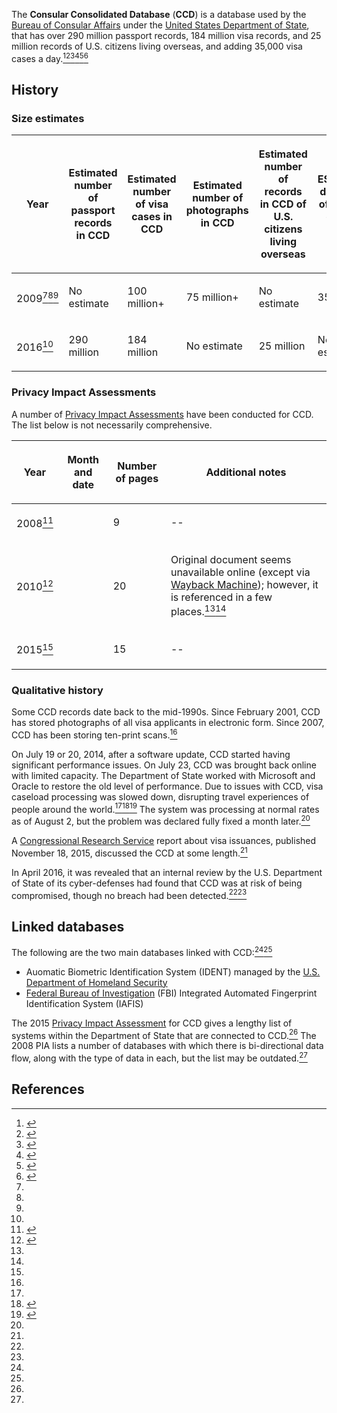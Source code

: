 The '''Consular Consolidated Database''' ('''CCD''') is a database used by the [[Bureau of Consular Affairs]] under the [[United States Department of State]], that has over 290 million passport records, 184 million visa records, and 25 million records of U.S. citizens living overseas, and adding 35,000 visa cases a day.<ref name=pia>{{cite web|url = https://www.state.gov/documents/organization/242316.pdf|title = Privacy Impact Assessment (PIA) Consular Consolidated Database (CCD)|date = July 17, 2015|accessdate = November 21, 2017|publisher = [[United States Department of State]]}}</ref><ref name=abc>{{cite web|url = http://abcnews.go.com/US/exclusive-security-gaps-found-massive-visa-database/story?id=38041051|title = EXCLUSIVE: Security Gaps Found in Massive Visa Database|last = Levine|first = Mike|last2 = Fishel|first2 = Justin|date = March 31, 2016|accessdate = November 21, 2017|publisher = [[ABC News]]}}</ref><ref name=securityaffairs>{{cite web|url = http://securityaffairs.co/wordpress/46005/security/consular-consolidated-database-flaws.html|title = Homeland Security – US Consular Consolidated Database vulnerable to cyber attacks|date = April 6, 2016|accesdate = November 21, 2017|publisher = Security Affairs}}</ref><ref name=crs>{{cite web|url = https://fas.org/sgp/crs/homesec/R43589.pdf|title = Immigration: Visa Security Policies|last = Wasem|first = Ruth Ellen|date = November 18, 2015|accessdate = November 21, 2017|publisher = [[Congressional Research Service]]}}</ref><ref name=murthy>{{cite web|url = https://www.murthy.com/2014/08/07/document-screening-for-applicants-at-u-s-consulates/|title = Document Screening for Applicants at U.S. Consulates|date = August 7, 2014|accessdate = November 21, 2017|publlisher = Murthy Law Firm}}</ref><ref name=ccd-issues>{{cite web|url = https://travel.state.gov/content/travel/en/news/ccd-performance-issues.html|title = Information Regarding Ongoing Consular Consolidated Database (CCD) Performance Issues and Steps Taken|date = August 4, 2014|accessdate = November 21, 2017|publisher = [[United States Department of State]] Bureau of Consular Affairs}}</ref>

== History ==

=== Size estimates ===

{| class="wikitable sortable"
! Year !! Estimated number of passport records in CCD !! Estimated number of visa cases in CCD !! Estimated number of photographs in CCD !! Estimated number of records in CCD of U.S. citizens living overseas !! EStimated daily rate of growth of visa cases 
|-
| 2009<ref name=pia-2010/><ref name=crs/>{{rp|6}}<ref name=fcw/> || No estimate || 100 million+ || 75 million+ || No estimate || 35,000
|-
| 2016<ref name=abc/> || 290 million || 184 million || No estimate || 25 million || No estimate
|}

=== Privacy Impact Assessments ===

A number of [[Privacy Impact Assessment]]s have been conducted for CCD. The list below is not necessarily comprehensive.

{| class="wikitable sortable"
! Year !! Month and date !! Number of pages !! Additional notes 
|-
| 2008<ref name=pia-2008>{{cite web|url = https://2001-2009.state.gov/documents/organization/93772.pdf|title = Privacy Impact Assessment: Consular Consolidated Database|last = Grafeld|first = Margaret P.|date = December 11, 2008|accessdate = November 22, 2017|publisher = [[United States Department of State]]}}</ref> || {{dts|December 11}} || 9 || --
|-
| 2010<ref>{{cite web|url = http://foia.state.gov/_docs/PIA/93772.pdf|title = Consular Consolidated Database (CCD) Privacy Impact Assessment (PIA)|date = March 22, 2010|accessdate = November 22, 2017|publisher = [[United States Department of State]]|archive-url = https://www.state.gov/documents/organization/242316.pdf}}</ref> || {{dts|March 22}} || 20 || Original document seems unavailable online (except via [[Wayback Machine]]); however, it is referenced in a few places.<ref name=crs/>{{rp|6}}<ref name=fcw/>
|-
| 2015<ref name=pia/> || {{dts|July 17}} || 15 || --
|}

=== Qualitative history ===

Some CCD records date back to the mid-1990s. Since February 2001, CCD has stored photographs of all visa applicants in electronic form. Since 2007, CCD has been storing ten-print scans.<ref name=crs/>

On July 19 or 20, 2014, after a software update, CCD started having significant performance issues. On July 23, CCD was brought back online with limited capacity. The Department of State worked with Microsoft and Oracle to restore the old level of performance. Due to issues with CCD, visa caseload processing was slowed down, disrupting travel experiences of people around the world.<ref name=ccd-issues/><ref name=fcw>{{cite web|url = https://fcw.com/articles/2014/07/24/state-systems-crash.aspx|title = State's passport and visa system crashes|last = Rockwell|first = Mark|date = July 24, 2014|accessdate = November 22, 2017}}</ref><ref name=fcw-2>{{cite web|url = https://fcw.com/articles/2014/10/20/state-department-database-crash-1.aspx|title = Understanding State's big database crash: Q&A with Greg Ambrose. The department's director of consular systems and technology explains what happened this summer, and how his office is trying to prevent a repeat.|last = Lyngaas|first = Sean|date = October 20, 2014|accessdate = November 21, 2017}}</ref> The system was processing at normal rates as of August 2, but the problem was declared fully fixed a month later.<ref name=fcw-2/>

A [[Congressional Research Service]] report about visa issuances, published November 18, 2015, discussed the CCD at some length.<ref name=crs/>

In April 2016, it was revealed that an internal review by the U.S. Department of State of its cyber-defenses had found that CCD was at risk of being compromised, though no breach had been detected.<ref name=abc/><ref name=securityaffairs/>

== Linked databases ==

The following are the two main databases linked with CCD:<ref name=crs/>{{rp|6}}<ref name=pia-2010/>

* Auomatic Biometric Identification System (IDENT) managed by the [[U.S. Department of Homeland Security]]
* [[Federal Bureau of Investigation]] (FBI) Integrated Automated Fingerprint Identification System (IAFIS)

The 2015 [[Privacy Impact Assessment]] for CCD gives a lengthy list of systems within the Department of State that are connected to CCD.<ref name=pia/> The 2008 PIA lists a number of databases with which there is bi-directional data flow, along with the type of data in each, but the list may be outdated.<ref name=pia-2008/>

== References ==

{{reflist|30em}}



